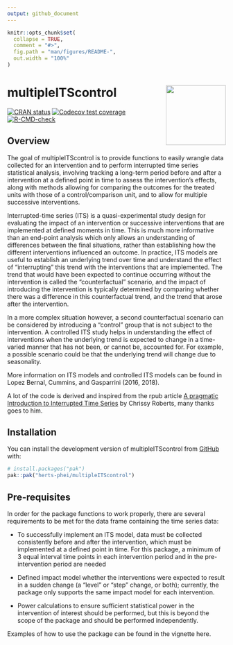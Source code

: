 ```yaml
---
output: github_document
---
```


<!-- README.md is generated from README.Rmd. Please edit that file -->

```r
knitr::opts_chunk$set(
  collapse = TRUE,
  comment = "#>",
  fig.path = "man/figures/README-",
  out.width = "100%"
)
```

# multipleITScontrol <a href="https://dplyr.tidyverse.org"><img src="man/figures/logo.png" align="right" height="138"/></a>

<!-- badges: start -->

[![CRAN status](https://www.r-pkg.org/badges/version/multipleITScontrol)](https://CRAN.R-project.org/package=multipleITScontrol) [![Codecov test coverage](https://codecov.io/gh/herts-phei/multipleITScontrol/graph/badge.svg)](https://app.codecov.io/gh/herts-phei/multipleITScontrol) [![R-CMD-check](https://github.com/herts-phei/multipleITScontrol/actions/workflows/R-CMD-check.yaml/badge.svg)](https://github.com/herts-phei/multipleITScontrol/actions/workflows/R-CMD-check.yaml)
<!-- badges: end -->

## Overview

The goal of multipleITScontrol is to provide functions to easily wrangle data collected for an intervention and to perform interrupted time series statistical analysis, involving tracking a long-term period before and after a intervention at a defined point in time to assess the intervention's effects, along with methods allowing for comparing the outcomes for the treated units with those of a control/comparison unit, and to allow for multiple successive interventions.

Interrupted-time series (ITS) is a quasi-experimental study design for evaluating the impact of an intervention or successive interventions that are implemented at defined moments in time. This is much more informative than an end-point analysis which only allows an understanding of differences between the final situations, rather than establishing how the different interventions influenced an outcome. In practice, ITS models are useful to establish an underlying trend over time and understand the effect of “interrupting” this trend with the interventions that are implemented. The trend that would have been expected to continue occurring without the intervention is called the “counterfactual” scenario, and the impact of introducing the intervention is typically determined by comparing whether there was a difference in this counterfactual trend, and the trend that arose after the intervention.

In a more complex situation however, a second counterfactual scenario can be considered by introducing a “control” group that is not subject to the intervention. A controlled ITS study helps in understanding the effect of interventions when the underlying trend is expected to change in a time-varied manner that has not been, or cannot be, accounted for. For example, a possible scenario could be that the underlying trend will change due to seasonality.

More information on ITS models and controlled ITS models can be found in Lopez Bernal, Cummins, and Gasparrini (2016, 2018).

A lot of the code is derived and inspired from the rpub article [A pragmatic Introduction to Interrupted Time Series](https://rpubs.com/chrissyhroberts/1006858) by Chrissy Roberts, many thanks goes to him.

## Installation

You can install the development version of multipleITScontrol from [GitHub](https://github.com/) with:

```r
# install.packages("pak")
pak::pak("herts-phei/multipleITScontrol")
```

## Pre-requisites

In order for the package functions to work properly, there are several requirements to be met for the data frame containing the time series data:

-   To successfully implement an ITS model, data must be collected consistently before and after the intervention, which must be implemented at a defined point in time. For this package, a minimum of 3 equal interval time points in each intervention period and in the pre-intervention period are needed

-   Defined impact model whether the interventions were expected to result in a sudden change (a “level” or “step” change, or both); currently, the package only supports the same impact model for each intervention.

-   Power calculations to ensure sufficient statistical power in the intervention of interest should be performed, but this is beyond the scope of the package and should be performed independently.

Examples of how to use the package can be found in the vignette here.
